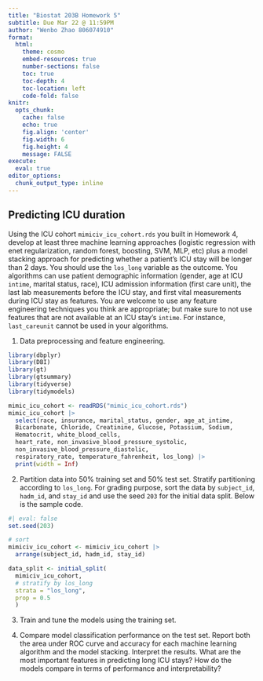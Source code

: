 ```yaml
---
title: "Biostat 203B Homework 5"
subtitle: Due Mar 22 @ 11:59PM
author: "Wenbo Zhao 806074910"
format:
  html:
    theme: cosmo
    embed-resources: true
    number-sections: false
    toc: true
    toc-depth: 4
    toc-location: left
    code-fold: false
knitr:
  opts_chunk: 
    cache: false    
    echo: true
    fig.align: 'center'
    fig.width: 6
    fig.height: 4
    message: FALSE
execute:
  eval: true    
editor_options: 
  chunk_output_type: inline
---
```


## Predicting ICU duration

Using the ICU cohort `mimiciv_icu_cohort.rds` you built in Homework 4, develop at least three machine learning approaches (logistic regression with enet regularization, random forest, boosting, SVM, MLP, etc) plus a model stacking approach for predicting whether a patient's ICU stay will be longer than 2 days. You should use the `los_long` variable as the outcome. You algorithms can use patient demographic information (gender, age at ICU `intime`, marital status, race), ICU admission information (first care unit), the last lab measurements before the ICU stay, and first vital measurements during ICU stay as features. You are welcome to use any feature engineering techniques you think are appropriate; but make sure to not use features that are not available at an ICU stay's `intime`. For instance, `last_careunit` cannot be used in your algorithms. 

1. Data preprocessing and feature engineering.
```r
library(dbplyr)
library(DBI)
library(gt)
library(gtsummary)
library(tidyverse)
library(tidymodels)
```
```r
mimic_icu_cohort <- readRDS("mimic_icu_cohort.rds")
mimic_icu_cohort |> 
  select(race, insurance, marital_status, gender, age_at_intime, 
  Bicarbonate, Chloride, Creatinine, Glucose, Potassium, Sodium, 
  Hematocrit, white_blood_cells,
  heart_rate, non_invasive_blood_pressure_systolic, 
  non_invasive_blood_pressure_diastolic, 
  respiratory_rate, temperature_fahrenheit, los_long) |>
  print(width = Inf)
```


2. Partition data into 50% training set and 50% test set. Stratify partitioning according to `los_long`. For grading purpose, sort the data by `subject_id`, `hadm_id`, and `stay_id` and use the seed `203` for the initial data split. Below is the sample code.
```r
#| eval: false
set.seed(203)

# sort
mimiciv_icu_cohort <- mimiciv_icu_cohort |>
  arrange(subject_id, hadm_id, stay_id)

data_split <- initial_split(
  mimiciv_icu_cohort, 
  # stratify by los_long
  strata = "los_long", 
  prop = 0.5
  )
```

3. Train and tune the models using the training set.

4. Compare model classification performance on the test set. Report both the area under ROC curve and accuracy for each machine learning algorithm and the model stacking. Interpret the results. What are the most important features in predicting long ICU stays? How do the models compare in terms of performance and interpretability?
